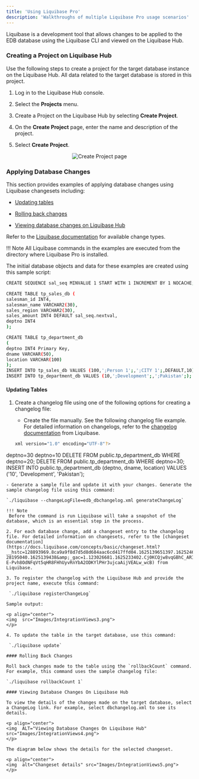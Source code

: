 ```yaml
---
title: 'Using Liquibase Pro'
description: 'Walkthroughs of multiple Liquibase Pro usage scenarios'
---
```


Liquibase is a development tool that allows changes to be applied to the EDB database using the Liquibase CLI and viewed on the Liquibase Hub.

### Creating a Project on Liquibase Hub

Use the following steps to create a project for the target database instance on the Liquibase Hub. All data related to the target database is stored in this project.
    
1. Log in to the Liquibase Hub console.

2. Select the **Projects** menu.

3. Create a Project on the Liquibase Hub by selecting **Create Project**. 

4. On the **Create Project** page, enter the name and description of the project.

5. Select **Create Project**.

<p align="center">
  <img  alt="Create Project page" src="Images/IntegrationViews2.png">
</p>

### Applying Database Changes

This section provides examples of applying database changes using Liquibase changesets including:

- [Updating tables](#updating-tables)

- [Rolling back changes](#rolling-back-changes)

- [Viewing database changes on Liquibase Hub](#viewing-database-changes-on-liquibase-hub)


Refer to the [Liquibase documentation](https://docs.liquibase.com/change-types/home.html) for available change types.

!!! Note
    All Liquibase commands in the examples are executed from the directory where Liquibase Pro is installed.

The initial database objects and data for these examples are created using this sample script:

```bash
CREATE SEQUENCE sal_seq MINVALUE 1 START WITH 1 INCREMENT BY 1 NOCACHE;

CREATE TABLE tp_sales_db (
salesman_id INT4,
salesman_name VARCHAR2(30),
sales_region VARCHAR2(30),
sales_amount INT4 DEFAULT sal_seq.nextval,
deptno INT4
);

CREATE TABLE tp_department_db
(
deptno INT4 Primary Key,
dname VARCHAR(50),
location VARCHAR(100)
);
INSERT INTO tp_sales_db VALUES (100,';Person 1';,';CITY 1';,DEFAULT,10);
INSERT INTO tp_department_db VALUES (10,';Development';,';Pakistan';);
```

#### Updating Tables 
1. Create a changelog file using one of the following options for creating a changelog file:

   - Create the file manually. See the following changelog file example. For detailed information on changelogs, refer to the [changelog documentation](https://docs.liquibase.com/concepts/basic/xml-format.html) from Liquibase.

   ```bash
   xml version="1.0" encoding="UTF-8"?>
  <databaseChangeLog
      xmlns="http://www.liquibase.org/xml/ns/dbchangelog"
      xmlns:xsi="http://www.w3.org/2001/XMLSchema-instance"
      xmlns:pro="http://www.liquibase.org/xml/ns/pro"
      xsi:schemaLocation="http://www.liquibase.org/xml/ns/dbchangelog
http://www.liquibase.org/xml/ns/dbchangelog/dbchangelog-4.2.xsd
http://www.liquibase.org/xml/ns/pro
http://www.liquibase.org/xml/ns/pro/liquibase-pro-4.2.xsd " changeLogId="9e43abe4-
4a9b-4d38-a485-c68af935bc44">
<changeSet author="kashif" id="100">
  <insert catalogName="edb"
    dbms="postgresql"
    schemaName="public"
    tableName="tp_department_db">
  <column name="deptno" value="20"/>
  <column name="dname" value="QMG"/>
  <column name="location" value="India"/>
  </insert>
  <insert catalogName="edb"
    dbms="postgresql"
    schemaName="public"
    tableName="tp_department_db">
  <column name="deptno" value="30"/>
  <column name="dname" value="CM"/>
  <column name="location" value="Pakistan"/>
  </insert>
  <update catalogName="edb"
  schemaName="public"
  tableName="tp_department_db">
  <column name="dname" value="UPDATED NAME...."/>
  <where>deptno=30</where>
  </update>
  <delete catalogName="edb"
    chemaName="public"
    tableName="tp_department_db">
  <where>deptno=10</where>
  </delete>
<rollback>
DELETE FROM public.tp_department_db WHERE deptno=20;
DELETE FROM public.tp_department_db WHERE deptno=30;
INSERT INTO public.tp_department_db (deptno, dname, location) VALUES ('10',
'Development', 'Pakistan');
</rollback>
</changeSet>
   </databaseChangeLog>
   ```
   - Generate a sample file and update it with your changes. Generate the sample changelog file using this command:

   `./liquibase --changeLogFile=edb_dbchangelog.xml generateChangeLog`

!!! Note
    Before the command is run Liquibase will take a snapshot of the database, which is an essential step in the process.

2. For each database change, add a changeset entry to the changelog file. For detailed information on changesets, refer to the [changeset documentation](https://docs.liquibase.com/concepts/basic/changeset.html?__hstc=128893969.8ca9a9f8d7d5d8d684aac6cd417ffd04.1625139651397.1625246103494.1625257119630.4&amp;__hssc=128893969.1.1625257119630&amp;__hsfp=3718144884&amp;_ga=2.245054725.1619392786.1625139438-28195040.1625139438&amp;_gac=1.123026681.1625233402.Cj0KCQjw8vqGBhC_ARIsADMSd1AVyJsGu4_9-E-Pvh8OdNFqVt5qHR8FHhUyvRnYbA2ODKYlPHr3ujcaAijVEALw_wcB) from Liquibase.

3. To register the changelog with the Liquibase Hub and provide the project name, execute this command: 

    `./liquibase registerChangeLog`

Sample output:

<p align="center">
  <img  src="Images/IntegrationViews3.png">
</p>

4. To update the table in the target database, use this command: 

    `./liquibase update`

#### Rolling Back Changes

Roll back changes made to the table using the `rollbackCount` command. For example, this command uses the sample changelog file: 

`./liquibase rollbackCount 1`

#### Viewing Database Changes On Liquibase Hub

To view the details of the changes made on the target database, select a ChangeLog link. For example, select dbchangelog.xml to see its details.

<p align="center">
  <img  ALT="Viewing Database Changes On Liquibase Hub" src="Images/IntegrationViews4.png">
</p>

The diagram below shows the details for the selected changeset.

<p align="center">
  <img  alt="Changeset details" src="Images/IntegrationViews5.png">
</p>

